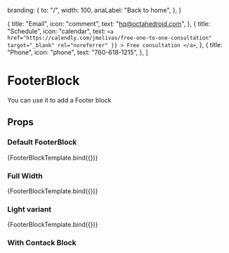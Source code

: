 
  branding: {
    to: "/",
    width: 100,
    ariaLabel: "Back to home",
  },
}

  {
    title: "Email",
    icon: "comment",
    text: "hq@octahedroid.com",
  },
  {
    title: "Schedule",
    icon: "calendar",
    text: `<a
              href="https://calendly.com/jmolivas/free-one-to-one-consultation"
              target="_blank"
              rel="noreferrer"
              }}
            >
              Free consultation
            </a>`,
  },
  {
    title: "Phone",
    icon: "phone",
    text: "760-618-1215",
  },
]

<Meta title='blocks/FooterBlock' component={FooterBlock} />

# FooterBlock

You can use it to add a Footer block

## Props

<ArgsTable of={FooterBlock} />


### Default FooterBlock

<Canvas>
  <Story
    name='Default'
    args={{
      ...footerInfo,
    }}
  >
    {FooterBlockTemplate.bind({})}
  </Story>
</Canvas>

### Full Width

<Canvas>
  <Story
    name='Full Width'
    args={{
      ...footerInfo,
      isFull: true,
    }}
  >
    {FooterBlockTemplate.bind({})}
  </Story>
</Canvas>

### Light variant

<Canvas>
  <Story
    name='Light variant'
    args={{
      ...footerInfo,
      variant: "light",
    }}
  >
    {FooterBlockTemplate.bind({})}
  </Story>
</Canvas>

### With Contack Block

<Canvas>
  <Story
    name='With Contact Block'
    args={{
      ...footerInfo,
      variant: "light",
    }}
  >
    <FooterBlock
      isFull
      variant='light'
      alignContent='right'
      branding={footerInfo.branding}
    >
      <Contact
        title='Tell us about your project. And we will contact you promptly to discuss next
        steps.'
      >
        <Contact.Grid contactInfo={contactInfo} />
      </Contact>
    </FooterBlock>
  </Story>
</Canvas>
